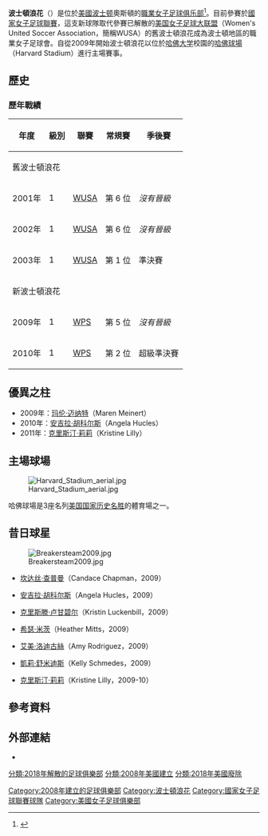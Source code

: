 {{noteTA|G1=足球
|T=zh-hans:波士顿开拓者; zh-hk:波士頓浪花; zh-tw:波士頓浪花;
|1=zh-hans:波士顿开拓者; zh-hk:波士頓浪花; zh-tw:波士頓浪花;
}}
{{Infobox Football club
| clubname    = 波士頓浪花
| image       = [[File:BostonBreakers.png|150 px]]
| nickname    = 浪花
| shortname   = 
| founded       = {{start date and years ago|2007|09|04|mf=yes}}
| dissolved     = {{start date and years ago|2018|01|28|mf=yes}}
| ground      = [[喬丹球場|喬丹球場]]
| city        = [[马萨诸塞州|马萨诸塞州]][[波士顿|波士顿]]
| capacity    = 4,100 (座位)
| chairman    = {{flagicon|USA}} 安迪·克罗斯利<br />（Andy Crossley）
| manager     = {{flagicon|USA}} [[Matt_Beard|Matt Beard]]
| league      = [[國家女子足球聯賽|國家女子足球聯賽]]
| website       = http://www.bostonbreakerssoccer.com/index.html
| American      = true
| firstgame     = Boston Breakers 1–2 [[FC_Gold_Pride|FC Gold Pride]]<br />''([[Buck_Shaw_Stadium|Buck Shaw Stadium]]; April 5, 2009)''
| largestwin    = 4–0 vs. [[Sky_Blue_FC|Sky Blue FC]]<br />''([[Harvard_Stadium|Harvard Stadium]]; August 15, 2010)''
| worstdefeat   = 0–4 vs. [[Chicago_Red_Stars|Chicago Red Stars]]<br />''([[Toyota_Park_(Bridgeview)|Toyota Park]]; April 25, 2009)''
| pattern_la1   = 
| pattern_b1    = _white_stripes_transparent_shoulder
| pattern_ra1   = 
| leftarm1      = 1144CC
| body1         = 1144CC
| rightarm1     = 1144CC
| shorts1       = 1144CC
| socks1        = 1144CC
| pattern_b2    =
| leftarm2      = 
| body2         = 
| rightarm2     = 
| shorts2       = 1144CC
| socks2        = 
| current       = 2017年波士頓浪花賽季
| General Manager = Lee Billard
}}

'''波士頓浪花'''（{{lang-en|'''Boston Breakers'''}}）是位於[[美國|美國]][[波士顿|波士顿]]奧斯頓的[[職業|職業]][[女子足球|女子]][[足球俱乐部|足球俱乐部]]<ref name="BostonBreakersHistory">{{cite web |title=Breakers History |website=Boston Breakers Women's Professional Soccer |url=http://www.bostonbreakerssoccer.com/ABOUT/HISTORY/index_E.html |accessdate=June 8, 2015 |deadurl=yes |archiveurl=https://web.archive.org/web/20150416040434/http://www.bostonbreakerssoccer.com/ABOUT/HISTORY/index_E.html |archivedate=2015年4月16日 }}</ref>。目前參賽於[[國家女子足球聯賽|國家女子足球聯賽]]，這支新球隊取代參賽已解散的[[美国女子足球大联盟|美国女子足球大联盟]]（Women's United Soccer Association，簡稱WUSA）的舊波士頓浪花成為波士頓地區的職業女子足球會。自從2009年開始波士頓浪花以位於[[哈佛大学|哈佛大学]]校園的[[哈佛球場|哈佛球場]]（Harvard Stadium）進行主場賽事。

== 歷史 ==

=== 歷年戰績 ===
{| class="wikitable"
!年度
!級別
!聯賽
!常規賽
!季後賽
|-
!colspan=5|舊波士頓浪花
|-
|2001年
|1
|[[美国女子足球大联盟|WUSA]]
|第 6 位
|''沒有晉級''
|-
|2002年
|1
|[[美国女子足球大联盟|WUSA]]
|第 6 位
|''沒有晉級''
|-
|2003年
|1
|[[美国女子足球大联盟|WUSA]]
|bgcolor="FFEBAD"|第 1 位
|準決賽
|-
!colspan=5|新波士頓浪花
|-
|2009年
|1
|[[美国女子足球职业联赛|WPS]]
|第 5 位
|''沒有晉級''
|-
|2010年
|1
|[[美国女子足球职业联赛|WPS]]
|第 2 位
|超級準決賽
|}

== 優異之柱 ==

* 2009年：[[玛伦·迈纳特|玛伦·迈纳特]]（Maren Meinert）
* 2010年：[[安吉拉·胡科尔斯|安吉拉·胡科尔斯]]（Angela Hucles）
* 2011年：[[克里斯汀·莉莉|克里斯汀·莉莉]]（Kristine Lilly）

== 主場球場 ==
[[Image:Harvard_Stadium_aerial.jpg|thumb]]

哈佛球場是3座名列[[美国国家历史名胜|美国国家历史名胜]]的體育場之一。

== 昔日球星 ==
[[Image:Breakersteam2009.jpg|thumb]]
* {{flagicon|CAN}} [[坎达丝·查普曼|坎达丝·查普曼]]（Candace Chapman，2009）
* {{flagicon|USA}} [[安吉拉·胡科尔斯|安吉拉·胡科尔斯]]（Angela Hucles，2009）
* {{flagicon|USA}} [[克里斯滕·卢甘碧尔|克里斯滕·卢甘碧尔]]（Kristin Luckenbill，2009）
* {{flagicon|USA}} [[希瑟·米茨|希瑟·米茨]]（Heather Mitts，2009）
* {{flagicon|USA}} [[艾美·洛迪古絲|艾美·洛迪古絲]]（Amy Rodriguez，2009）
* {{flagicon|USA}} [[凱莉·舒米迪斯|凱莉·舒米迪斯]]（Kelly Schmedes，2009）
* {{flagicon|USA}} [[克里斯汀·莉莉|克里斯汀·莉莉]]（Kristine Lilly，2009-10）

== 參考資料 ==
{{reflist}}

== 外部連結 ==
{{Commons category|Boston Breakers}}
* {{Official website|1=http://www.bostonbreakerssoccer.com/index.html}}

{{國家女子足球聯賽}}

[[Category:2008年建立的足球俱樂部|Category:2008年建立的足球俱樂部]]
[[Category:波士頓浪花|Category:波士頓浪花]]
[[Category:國家女子足球聯賽球隊|Category:國家女子足球聯賽球隊]]
[[Category:美國女子足球俱樂部|Category:美國女子足球俱樂部]]
[[分類:2018年解散的足球俱樂部|分類:2018年解散的足球俱樂部]]
[[分類:2008年美國建立|分類:2008年美國建立]]
[[分類:2018年美國廢除|分類:2018年美國廢除]]
